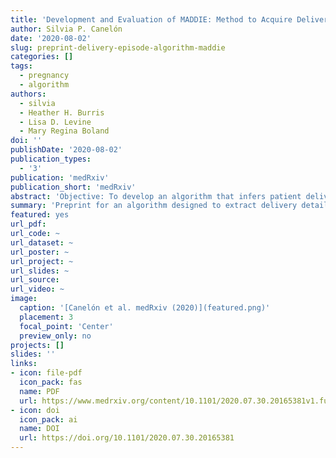 ```yaml
---
title: 'Development and Evaluation of MADDIE: Method to Acquire Delivery Date Information from Electronic Health Records'
author: Silvia P. Canelón
date: '2020-08-02'
slug: preprint-delivery-episode-algorithm-maddie
categories: []
tags:
  - pregnancy
  - algorithm
authors:
  - silvia
  - Heather H. Burris
  - Lisa D. Levine
  - Mary Regina Boland
doi: ''
publishDate: '2020-08-02'
publication_types:
  - '3'
publication: 'medRxiv'
publication_short: 'medRxiv'
abstract: 'Objective: To develop an algorithm that infers patient delivery dates (PDDs) and delivery-specific details from Electronic Health Records (EHRs) with high accuracy. Materials and Methods: We obtained EHR data from 1,060,100 female patients treated at Penn Medicine hospitals or outpatient clinics between 2010-2017. We developed an algorithm called MADDIE: Method to Acquire Delivery Date Information from Electronic Health Records that infers a PDD for distinct deliveries based on EHR encounter dates assigned a delivery code, the frequency of code usage, and the time differential between code assignments. We validated MADDIEs PDDs against a birth log independently maintained by the Department of Obstetrics and Gynecology. Results: MADDIE identified 50,560 patients having 63,334 distinct deliveries. MADDIE was 98.6% accurate (F1-score 92.1%) when compared to the birth log. The PDD was on average 0.68 days earlier than the true delivery date for patients with only one delivery (± 1.43 days) and 0.52 days earlier for patients with more than one delivery episode (± 1.11 days). Discussion: MADDIE is the first algorithm to successfully infer PDD information using only structured delivery codes and identify multiple deliveries per patient. MADDIE is also the first to validate the accuracy of the PDD using an external gold standard of known delivery dates as opposed to manual chart review of a sample. Conclusion: MADDIE infers delivery dates and delivery-specific details from the EHR with high accuracy and relies only on structured EHR elements while harnessing temporal information and the frequency of code usage to identify accurate PDDs.'
summary: 'Preprint for an algorithm designed to extract delivery details from electronic health records.'
featured: yes
url_pdf: 
url_code: ~
url_dataset: ~
url_poster: ~
url_project: ~
url_slides: ~
url_source:
url_video: ~
image:
  caption: '[Canelón et al. medRxiv (2020)](featured.png)'
  placement: 3
  focal_point: 'Center'
  preview_only: no
projects: []
slides: ''
links:
- icon: file-pdf
  icon_pack: fas
  name: PDF
  url: https://www.medrxiv.org/content/10.1101/2020.07.30.20165381v1.full.pdf
- icon: doi
  icon_pack: ai
  name: DOI
  url: https://doi.org/10.1101/2020.07.30.20165381
---
```

